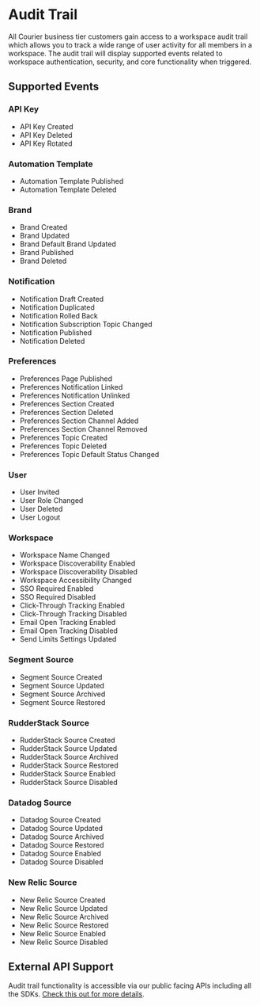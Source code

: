 # Audit Trail

All Courier business tier customers gain access to a workspace audit trail which allows you to track a wide range of user activity for all members in a workspace. The audit trail will display supported events related to workspace authentication, security, and core functionality when triggered.

## Supported Events

### API Key

- API Key Created
- API Key Deleted
- API Key Rotated

### Automation Template

- Automation Template Published
- Automation Template Deleted

### Brand

- Brand Created
- Brand Updated
- Brand Default Brand Updated
- Brand Published
- Brand Deleted

### Notification

- Notification Draft Created
- Notification Duplicated
- Notification Rolled Back
- Notification Subscription Topic Changed
- Notification Published
- Notification Deleted

### Preferences

- Preferences Page Published
- Preferences Notification Linked
- Preferences Notification Unlinked
- Preferences Section Created
- Preferences Section Deleted
- Preferences Section Channel Added
- Preferences Section Channel Removed
- Preferences Topic Created
- Preferences Topic Deleted
- Preferences Topic Default Status Changed

### User

- User Invited
- User Role Changed
- User Deleted
- User Logout

### Workspace

- Workspace Name Changed
- Workspace Discoverability Enabled
- Workspace Discoverability Disabled
- Workspace Accessibility Changed
- SSO Required Enabled
- SSO Required Disabled
- Click-Through Tracking Enabled
- Click-Through Tracking Disabled
- Email Open Tracking Enabled
- Email Open Tracking Disabled
- Send Limits Settings Updated

### Segment Source

- Segment Source Created
- Segment Source Updated
- Segment Source Archived
- Segment Source Restored

### RudderStack Source

- RudderStack Source Created
- RudderStack Source Updated
- RudderStack Source Archived
- RudderStack Source Restored
- RudderStack Source Enabled
- RudderStack Source Disabled

### Datadog Source

- Datadog Source Created
- Datadog Source Updated
- Datadog Source Archived
- Datadog Source Restored
- Datadog Source Enabled
- Datadog Source Disabled

### New Relic Source

- New Relic Source Created
- New Relic Source Updated
- New Relic Source Archived
- New Relic Source Restored
- New Relic Source Enabled
- New Relic Source Disabled

## External API Support

Audit trail functionality is accessible via our public facing APIs including all the SDKs. [Check this out for more details](https://www.courier.com/docs/reference/audit-events/).
